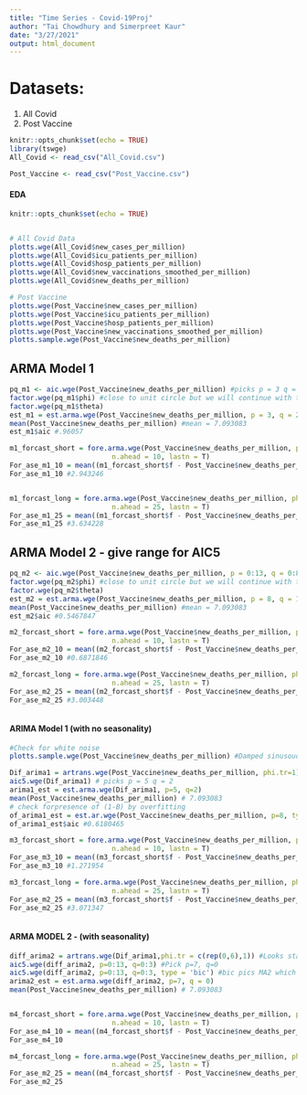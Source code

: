 ```yaml
---
title: "Time Series - Covid-19Proj"
author: "Tai Chowdhury and Simerpreet Kaur"
date: "3/27/2021"
output: html_document
---
```


# Datasets:
1) All Covid
2) Post Vaccine

```r
knitr::opts_chunk$set(echo = TRUE)
library(tswge)
All_Covid <- read_csv("All_Covid.csv")

Post_Vaccine <- read_csv("Post_Vaccine.csv")


```



#############
#### EDA ####
#############

```r
knitr::opts_chunk$set(echo = TRUE)


# All Covid Data
plotts.wge(All_Covid$new_cases_per_million)
plotts.wge(All_Covid$icu_patients_per_million)
plotts.wge(All_Covid$hosp_patients_per_million)
plotts.wge(All_Covid$new_vaccinations_smoothed_per_million)
plotts.wge(All_Covid$new_deaths_per_million)

# Post Vaccine
plotts.wge(Post_Vaccine$new_cases_per_million)
plotts.wge(Post_Vaccine$icu_patients_per_million)
plotts.wge(Post_Vaccine$hosp_patients_per_million)
plotts.wge(Post_Vaccine$new_vaccinations_smoothed_per_million)
plotts.sample.wge(Post_Vaccine$new_deaths_per_million)

```

## ARMA Model 1

```r
pq_m1 <- aic.wge(Post_Vaccine$new_deaths_per_million) #picks p = 3 q = 2
factor.wge(pq_m1$phi) #close to unit circle but we will continue with the model.
factor.wge(pq_m1$theta)
est_m1 = est.arma.wge(Post_Vaccine$new_deaths_per_million, p = 3, q = 2)
mean(Post_Vaccine$new_deaths_per_million) #mean = 7.093083
est_m1$aic #.96057

m1_forcast_short = fore.arma.wge(Post_Vaccine$new_deaths_per_million, phi = est_m1$p, theta = est_m1$theta, 
                         n.ahead = 10, lastn = T)
For_ase_m1_10 = mean((m1_forcast_short$f - Post_Vaccine$new_deaths_per_million[(95-10+1):95])^2)
For_ase_m1_10 #2.943246


m1_forcast_long = fore.arma.wge(Post_Vaccine$new_deaths_per_million, phi = est_m1$p, theta = est_m1$theta, 
                         n.ahead = 25, lastn = T)
For_ase_m1_25 = mean((m1_forcast_short$f - Post_Vaccine$new_deaths_per_million[(95-25+1):95])^2)
For_ase_m1_25 #3.634228

```

## ARMA Model 2 - give range for AIC5

```r
pq_m2 <- aic.wge(Post_Vaccine$new_deaths_per_million, p = 0:13, q = 0:8) # picks (8,1)
factor.wge(pq_m2$phi) #close to unit circle but we will continue with the model.
factor.wge(pq_m2$theta)
est_m2 = est.arma.wge(Post_Vaccine$new_deaths_per_million, p = 8, q = 1)
mean(Post_Vaccine$new_deaths_per_million) #mean = 7.093083
est_m2$aic #0.5467847

m2_forcast_short = fore.arma.wge(Post_Vaccine$new_deaths_per_million, phi = est_m2$p, theta = est_m2$theta, 
                         n.ahead = 10, lastn = T)
For_ase_m2_10 = mean((m2_forcast_short$f - Post_Vaccine$new_deaths_per_million[(95-10+1):95])^2)
For_ase_m2_10 #0.6871846

m2_forcast_long = fore.arma.wge(Post_Vaccine$new_deaths_per_million, phi = est_m2$p, theta = est_m2$theta, 
                         n.ahead = 25, lastn = T)
For_ase_m2_25 = mean((m2_forcast_short$f - Post_Vaccine$new_deaths_per_million[(95-25+1):95])^2)
For_ase_m2_25 #3.003448



```

#### ARIMA Model 1 (with no seasonality)


```r

#Check for white noise
plotts.sample.wge(Post_Vaccine$new_deaths_per_million) #Damped sinusoudal behavior in ACF, also indication of seasonality

Dif_arima1 = artrans.wge(Post_Vaccine$new_deaths_per_million, phi.tr=1)#dif data does not look like white noise
aic5.wge(Dif_arima1) # picks p = 5 q = 2
arima1_est = est.arma.wge(Dif_arima1, p=5, q=2)
mean(Post_Vaccine$new_deaths_per_million) # 7.093083
# check forpresence of (1-B) by overfitting 
of_arima1_est = est.ar.wge(Post_Vaccine$new_deaths_per_million, p=8, type='burg') # (1-B) exist.
of_arima1_est$aic #0.6180465

m3_forcast_short = fore.arma.wge(Post_Vaccine$new_deaths_per_million, phi = of_arima1_est$p, 
                         n.ahead = 10, lastn = T)
For_ase_m3_10 = mean((m3_forcast_short$f - Post_Vaccine$new_deaths_per_million[(95-10+1):95])^2)
For_ase_m3_10 #1.271954

m3_forcast_long = fore.arma.wge(Post_Vaccine$new_deaths_per_million, phi = of_arima1_est$p, 
                         n.ahead = 25, lastn = T)
For_ase_m2_25 = mean((m3_forcast_short$f - Post_Vaccine$new_deaths_per_million[(95-25+1):95])^2)
For_ase_m2_25 #3.071347



```

#### ARMA MODEL 2 - (with seasonality)  ####


```r
diff_arima2 = artrans.wge(Dif_arima1,phi.tr = c(rep(0,6),1)) #Looks statinary
aic5.wge(diff_arima2, p=0:13, q=0:3) #Pick p=7, q=0
aic5.wge(diff_arima2, p=0:13, q=0:3, type = 'bic') #bic pics MA2 which does not look suitable for our dataset
arima2_est = est.arma.wge(diff_arima2, p=7, q = 0)
mean(Post_Vaccine$new_deaths_per_million) # 7.093083


m4_forcast_short = fore.arma.wge(Post_Vaccine$new_deaths_per_million, phi = arima2_est$p, theta = arima2_est$theta, 
                         n.ahead = 10, lastn = T)
For_ase_m4_10 = mean((m4_forcast_short$f - Post_Vaccine$new_deaths_per_million[(95-10+1):95])^2)
For_ase_m4_10 

m4_forcast_long = fore.arma.wge(Post_Vaccine$new_deaths_per_million, phi = arima2_est$p, theta = arima2_est$theta, 
                         n.ahead = 25, lastn = T)
For_ase_m2_25 = mean((m4_forcast_short$f - Post_Vaccine$new_deaths_per_million[(95-25+1):95])^2)
For_ase_m2_25 
```





























